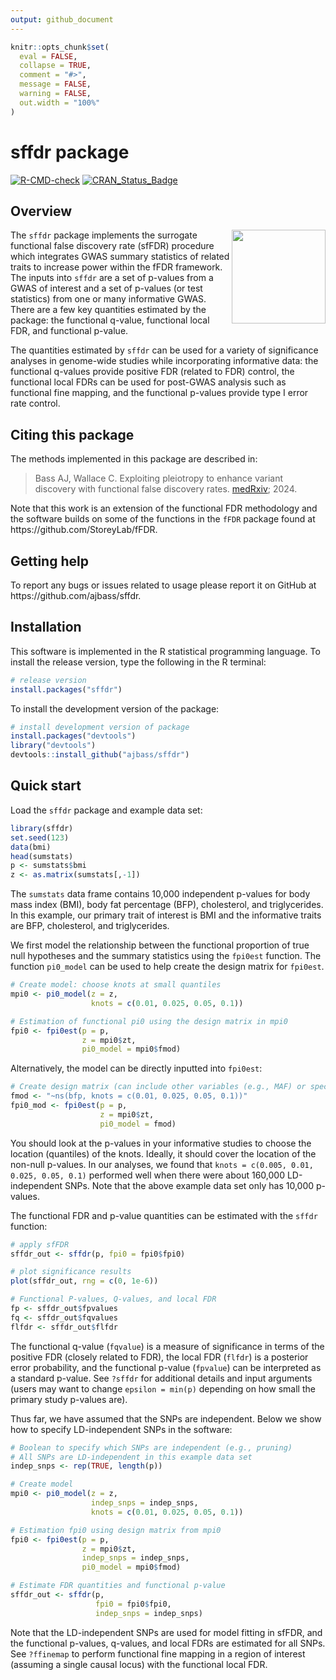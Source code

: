 ```yaml
---
output: github_document
---
```


```r
knitr::opts_chunk$set(
  eval = FALSE,
  collapse = TRUE,
  comment = "#>",
  message = FALSE,
  warning = FALSE,
  out.width = "100%"
)
```

# sffdr package

<!-- badges: start -->

[![R-CMD-check](https://github.com/ajbass/sffdr/actions/workflows/R-CMD-check.yml/badge.svg)](https://github.com/ajbass/sffdr/actions/workflows/R-CMD-check.yml) 
[![CRAN_Status_Badge](https://www.r-pkg.org/badges/version/sffdr)](https://cran.r-project.org/package=sffdr)

<!-- badges: end -->

## Overview
<img src="inst/figures/sffdr.png" align="right" height="150" />

The `sffdr` package implements the surrogate functional false discovery rate (sfFDR) procedure which integrates GWAS summary statistics of related traits to increase power within the fFDR framework. The inputs into `sffdr` are a set of p-values from a GWAS of interest and a set of p-values (or test statistics) from one or many informative GWAS. There are a few key quantities estimated by the package: the functional q-value, functional local FDR, and functional p-value. 

The quantities estimated by `sffdr` can be used for a variety of significance analyses in genome-wide studies while incorporating informative data: the functional q-values provide positive FDR (related to FDR) control, the functional local FDRs can be used for post-GWAS analysis such as functional fine mapping, and the functional p-values provide type I error rate control.

## Citing this package 

The methods implemented in this package are described in:

> Bass AJ, Wallace C. Exploiting pleiotropy to enhance variant discovery with functional false discovery rates. [medRxiv](https://doi.org/10.1101/2024.09.24.24314276); 2024.

Note that this work is an extension of the functional FDR methodology and the software builds on some of the functions in the `fFDR` package found at https://github.com/StoreyLab/fFDR.

## Getting help

To report any bugs or issues related to usage please report it on GitHub at https://github.com/ajbass/sffdr.

## Installation

This software is implemented in the R statistical programming language. To install the release version, type the following in the R terminal:

```r
# release version
install.packages("sffdr")
```

To install the development version of the package:

```r
# install development version of package
install.packages("devtools")
library("devtools")
devtools::install_github("ajbass/sffdr")
```

## Quick start

Load the `sffdr` package and example data set:

```r
library(sffdr)
set.seed(123)
data(bmi)
head(sumstats)
p <- sumstats$bmi
z <- as.matrix(sumstats[,-1])
```

The `sumstats` data frame contains 10,000 independent p-values for  body mass index (BMI), body fat percentage (BFP), cholesterol, and triglycerides. In this example, our primary trait of interest is BMI and the informative traits are BFP, cholesterol, and triglycerides. 

We first model the relationship between the functional proportion of true null hypotheses and the summary statistics using the `fpi0est` function. The function `pi0_model` can be used to help create the design matrix for `fpi0est`.

```r
# Create model: choose knots at small quantiles
mpi0 <- pi0_model(z = z,
                  knots = c(0.01, 0.025, 0.05, 0.1))

# Estimation of functional pi0 using the design matrix in mpi0
fpi0 <- fpi0est(p = p,
                z = mpi0$zt,
                pi0_model = mpi0$fmod)
```

Alternatively, the model can be directly inputted into `fpi0est`:

```r
# Create design matrix (can include other variables (e.g., MAF) or specify more complicated models)
fmod <- "~ns(bfp, knots = c(0.01, 0.025, 0.05, 0.1))"
fpi0_mod <- fpi0est(p = p,
                    z = mpi0$zt,
                    pi0_model = fmod)
```

You should look at the p-values in your informative studies to choose the location (quantiles) of the knots. Ideally, it should cover the location of the non-null p-values. In our analyses, we found that `knots = c(0.005, 0.01, 0.025, 0.05, 0.1)` performed well when there were about 160,000 LD-independent SNPs. Note that the above example data set only has 10,000 p-values.

The functional FDR and p-value quantities can be estimated with the `sffdr` function:

```r
# apply sfFDR
sffdr_out <- sffdr(p, fpi0 = fpi0$fpi0)   

# plot significance results
plot(sffdr_out, rng = c(0, 1e-6))

# Functional P-values, Q-values, and local FDR
fp <- sffdr_out$fpvalues
fq <- sffdr_out$fqvalues
flfdr <- sffdr_out$flfdr
```

The functional q-value (`fqvalue`) is a measure of significance in terms of the positive FDR (closely related to FDR), the local FDR (`flfdr`) is a posterior error probability, and the functional p-value (`fpvalue`) can be interpreted as a standard p-value. See `?sffdr` for additional details and input arguments (users may want to change `epsilon = min(p)` depending on how small the primary study p-values are).

Thus far, we have assumed that the SNPs are independent. Below we show how to specify LD-independent SNPs in the software:

```r
# Boolean to specify which SNPs are independent (e.g., pruning)
# All SNPs are LD-independent in this example data set 
indep_snps <- rep(TRUE, length(p))

# Create model 
mpi0 <- pi0_model(z = z,
                  indep_snps = indep_snps,
                  knots = c(0.01, 0.025, 0.05, 0.1))

# Estimation fpi0 using design matrix from mpi0
fpi0 <- fpi0est(p = p,
                z = mpi0$zt,
                indep_snps = indep_snps,
                pi0_model = mpi0$fmod)

# Estimate FDR quantities and functional p-value
sffdr_out <- sffdr(p,
                   fpi0 = fpi0$fpi0,
                   indep_snps = indep_snps)
```

Note that the LD-independent SNPs are used for model fitting in sfFDR, and the functional p-values, q-values, and local FDRs are estimated for all SNPs. See `?ffinemap` to perform functional fine mapping in a region of interest (assuming a single causal locus) with the functional local FDR.
